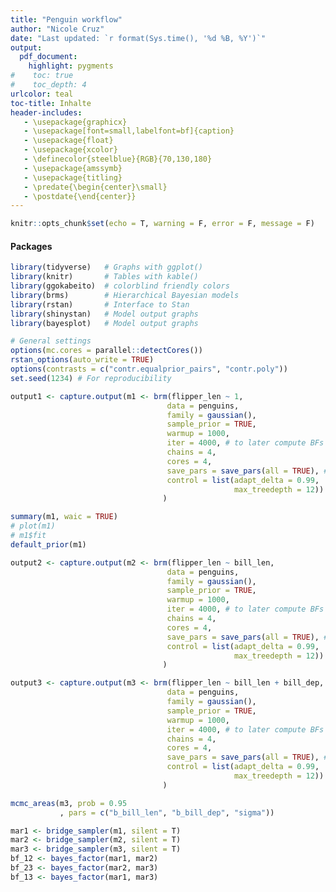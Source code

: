 ```yaml
---
title: "Penguin workflow"
author: "Nicole Cruz"
date: "Last updated: `r format(Sys.time(), '%d %B, %Y')`"
output: 
  pdf_document:
    highlight: pygments
#    toc: true
#    toc_depth: 4
urlcolor: teal
toc-title: Inhalte
header-includes:
   - \usepackage{graphicx} 
   - \usepackage[font=small,labelfont=bf]{caption}
   - \usepackage{float} 
   - \usepackage{xcolor}
   - \definecolor{steelblue}{RGB}{70,130,180}
   - \usepackage{amssymb}
   - \usepackage{titling}
   - \predate{\begin{center}\small}
   - \postdate{\end{center}}
---
```


```r
knitr::opts_chunk$set(echo = T, warning = F, error = F, message = F)
```

#### Packages

```r
library(tidyverse)   # Graphs with ggplot()
library(knitr)       # Tables with kable() 
library(ggokabeito)  # colorblind friendly colors
library(brms)        # Hierarchical Bayesian models
library(rstan)       # Interface to Stan
library(shinystan)   # Model output graphs
library(bayesplot)   # Model output graphs

# General settings
options(mc.cores = parallel::detectCores())
rstan_options(auto_write = TRUE)
options(contrasts = c("contr.equalprior_pairs", "contr.poly"))
set.seed(1234) # For reproducibility
```


```r
output1 <- capture.output(m1 <- brm(flipper_len ~ 1,
                                   data = penguins,
                                   family = gaussian(),
                                   sample_prior = TRUE,
                                   warmup = 1000, 
                                   iter = 4000, # to later compute BFs
                                   chains = 4, 
                                   cores = 4,
                                   save_pars = save_pars(all = TRUE), # to later compute BFs
                                   control = list(adapt_delta = 0.99, 
                                                  max_treedepth = 12))
                                  )

summary(m1, waic = TRUE)
# plot(m1)
# m1$fit
default_prior(m1)
```

```r
output2 <- capture.output(m2 <- brm(flipper_len ~ bill_len,
                                   data = penguins,
                                   family = gaussian(),
                                   sample_prior = TRUE,
                                   warmup = 1000, 
                                   iter = 4000, # to later compute BFs
                                   chains = 4, 
                                   cores = 4,
                                   save_pars = save_pars(all = TRUE), # to later compute BFs
                                   control = list(adapt_delta = 0.99, 
                                                  max_treedepth = 12))
                                  )
```

```r
output3 <- capture.output(m3 <- brm(flipper_len ~ bill_len + bill_dep,
                                   data = penguins,
                                   family = gaussian(),
                                   sample_prior = TRUE,
                                   warmup = 1000, 
                                   iter = 4000, # to later compute BFs
                                   chains = 4, 
                                   cores = 4,
                                   save_pars = save_pars(all = TRUE), # to later compute BFs
                                   control = list(adapt_delta = 0.99, 
                                                  max_treedepth = 12))
                                  )
```

```r
mcmc_areas(m3, prob = 0.95
           , pars = c("b_bill_len", "b_bill_dep", "sigma")) 
```

```r
mar1 <- bridge_sampler(m1, silent = T)
mar2 <- bridge_sampler(m2, silent = T)
mar3 <- bridge_sampler(m3, silent = T)
bf_12 <- bayes_factor(mar1, mar2)
bf_23 <- bayes_factor(mar2, mar3)
bf_13 <- bayes_factor(mar1, mar3)
```